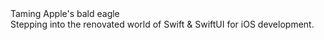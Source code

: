 <div className="animate-in">
  <div className="text-3xl font-bold leading-tight tracking-tight text-primary">
    Taming Apple's bald eagle
  </div>
  <div className="text-muted-foreground">
    Stepping into the renovated world of Swift & SwiftUI for iOS development.
  </div>

  <div>

<div></div>

  </div>
</div>
